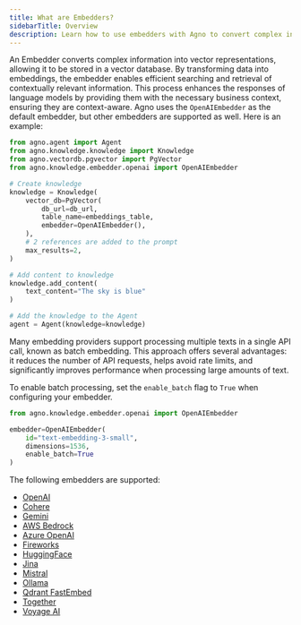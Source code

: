 ```yaml
---
title: What are Embedders?
sidebarTitle: Overview
description: Learn how to use embedders with Agno to convert complex information into vector representations.
---
```


An Embedder converts complex information into vector representations, allowing it to be stored in a vector database. By transforming data into embeddings, the embedder enables efficient searching and retrieval of contextually relevant information. This process enhances the responses of language models by providing them with the necessary business context, ensuring they are context-aware. Agno uses the `OpenAIEmbedder` as the default embedder, but other embedders are supported as well. Here is an example:

```python
from agno.agent import Agent
from agno.knowledge.knowledge import Knowledge
from agno.vectordb.pgvector import PgVector
from agno.knowledge.embedder.openai import OpenAIEmbedder

# Create knowledge
knowledge = Knowledge(
    vector_db=PgVector(
        db_url=db_url,
        table_name=embeddings_table,
        embedder=OpenAIEmbedder(),
    ),
    # 2 references are added to the prompt
    max_results=2,
)

# Add content to knowledge
knowledge.add_content(
    text_content="The sky is blue"
)

# Add the knowledge to the Agent
agent = Agent(knowledge=knowledge)
```

Many embedding providers support processing multiple texts in a single API call, known as batch embedding. This approach offers several advantages: it reduces the number of API requests, 
helps avoid rate limits, and significantly improves performance when processing large amounts of text.

To enable batch processing, set the `enable_batch` flag to `True` when configuring your embedder.

```python
from agno.knowledge.embedder.openai import OpenAIEmbedder

embedder=OpenAIEmbedder(
    id="text-embedding-3-small",
    dimensions=1536,
    enable_batch=True
)
```


The following embedders are supported:

- [OpenAI](/concepts/knowledge/embedder/openai)
- [Cohere](/concepts/knowledge/embedder/cohere)
- [Gemini](/concepts/knowledge/embedder/gemini)
- [AWS Bedrock](/concepts/knowledge/embedder/aws_bedrock)
- [Azure OpenAI](/concepts/knowledge/embedder/azure_openai)
- [Fireworks](/concepts/knowledge/embedder/fireworks)
- [HuggingFace](/concepts/knowledge/embedder/huggingface)
- [Jina](/concepts/knowledge/embedder/jina)
- [Mistral](/concepts/knowledge/embedder/mistral)
- [Ollama](/concepts/knowledge/embedder/ollama)
- [Qdrant FastEmbed](/concepts/knowledge/embedder/qdrant_fastembed)
- [Together](/concepts/knowledge/embedder/together)
- [Voyage AI](/concepts/knowledge/embedder/voyageai)
